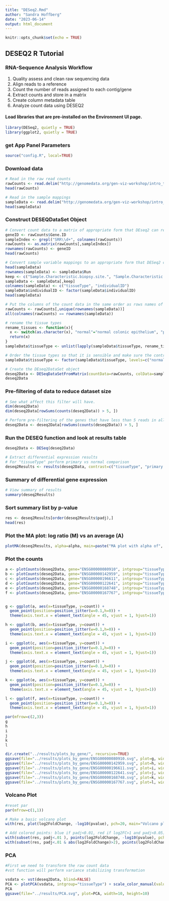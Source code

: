 ```yaml
---
title: "DESeq2.Rmd"
author: "Sandra Hoffberg"
date: "2023-06-14"
output: html_document
---
```


```r
knitr::opts_chunk$set(echo = TRUE)
```

## DESEQ2 R Tutorial

### RNA-Sequence Analysis Workflow

1. Quality assess and clean raw sequencing data
2. Align reads to a reference
3. Count the number of reads assigned to each contig/gene
4. Extract counts and store in a matrix
5. Create column metadata table
6. Analyze count data using DESEQ2


#### Load libraries that are pre-installed on the Environment UI page.
```r
library(DESeq2, quietly = TRUE)
library(ggplot2, quietly = TRUE)
```

### get App Panel Parameters
```r
source("config.R", local=TRUE)
```

### Download data
```r

# Read in the raw read counts
rawCounts <- read.delim("http://genomedata.org/gen-viz-workshop/intro_to_deseq2/tutorial/E-GEOD-50760-raw-counts.tsv")
head(rawCounts)

# Read in the sample mappings
sampleData <- read.delim("http://genomedata.org/gen-viz-workshop/intro_to_deseq2/tutorial/E-GEOD-50760-experiment-design.tsv")
head(sampleData)

```



### Construct DESEQDataSet Object
```r

# Convert count data to a matrix of appropriate form that DEseq2 can read
geneID <- rawCounts$Gene.ID
sampleIndex <- grepl("SRR\\d+", colnames(rawCounts))
rawCounts <- as.matrix(rawCounts[,sampleIndex])
rownames(rawCounts) <- geneID
head(rawCounts)

# Convert sample variable mappings to an appropriate form that DESeq2 can read
head(sampleData)
rownames(sampleData) <- sampleData$Run
keep <- c("Sample.Characteristic.biopsy.site.", "Sample.Characteristic.individual.")
sampleData <- sampleData[,keep]
colnames(sampleData) <- c("tissueType", "individualID")
sampleData$individualID <- factor(sampleData$individualID)
head(sampleData)

# Put the columns of the count data in the same order as rows names of the sample mapping, then make sure it worked
rawCounts <- rawCounts[,unique(rownames(sampleData))]
all(colnames(rawCounts) == rownames(sampleData))

# rename the tissue types
rename_tissues <- function(x){
  x <- switch(as.character(x), "normal"="normal colonic epithelium", "primary tumor"="primary colorectal cancer",  "colorectal cancer metastatic in the liver"="metastatic cancer to the liver")
  return(x)
}
sampleData$tissueType <- unlist(lapply(sampleData$tissueType, rename_tissues))

# Order the tissue types so that it is sensible and make sure the control sample is first: normal sample -> primary tumor -> metastatic tumor
sampleData$tissueType <- factor(sampleData$tissueType, levels=c("normal colonic epithelium", "primary colorectal cancer", "metastatic cancer to the liver"))

# Create the DEseq2DataSet object
deseq2Data <- DESeqDataSetFromMatrix(countData=rawCounts, colData=sampleData, design= ~ individualID + tissueType)
deseq2Data
```


### Pre-filtering of data to reduce dataset size
```r
# See what affect this filter will have.
dim(deseq2Data)
dim(deseq2Data[rowSums(counts(deseq2Data)) > 5, ])

# Perform pre-filtering of the genes that have less than 5 reads in all samples
deseq2Data <- deseq2Data[rowSums(counts(deseq2Data)) > 5, ]
```


### Run the DESEQ function and look at results table
```r
deseq2Data <- DESeq(deseq2Data)

# Extract differential expression results
# For "tissueType" perform primary vs normal comparison
deseq2Results <- results(deseq2Data, contrast=c("tissueType", "primary colorectal cancer", "normal colonic epithelium"))
```



### Summary of differential gene expression
```r
# View summary of results
summary(deseq2Results)
```


### Sort summary list by p-value
```r
res <- deseq2Results[order(deseq2Results$padj),]
head(res)
```


### Plot the MA plot:  log ratio (M) vs an average (A)
```r
plotMA(deseq2Results, alpha=alpha, main=paste("MA plot with alpha of", alpha, sep=" "), colNonSig=colNonSig, colSig=colSig)
```


### Plot the counts
```r
a <- plotCounts(deseq2Data, gene="ENSG00000080910", intgroup="tissueType", returnData=TRUE)
b <- plotCounts(deseq2Data, gene="ENSG00000142959", intgroup="tissueType", returnData=TRUE)
c <- plotCounts(deseq2Data, gene="ENSG00000196611", intgroup="tissueType", returnData=TRUE)
d <- plotCounts(deseq2Data, gene="ENSG00000122641", intgroup="tissueType", returnData=TRUE)
e <- plotCounts(deseq2Data, gene="ENSG00000168748", intgroup="tissueType", returnData=TRUE)
f <- plotCounts(deseq2Data, gene="ENSG00000167767", intgroup="tissueType", returnData=TRUE)


g <- ggplot(a, aes(x=tissueType, y=count)) + 
  geom_point(position=position_jitter(w=0.1,h=0)) + 
  theme(axis.text.x = element_text(angle = 45, vjust = 1, hjust=1))

h <- ggplot(b, aes(x=tissueType, y=count)) + 
  geom_point(position=position_jitter(w=0.1,h=0)) + 
  theme(axis.text.x = element_text(angle = 45, vjust = 1, hjust=1))

i <- ggplot(c, aes(x=tissueType, y=count)) + 
  geom_point(position=position_jitter(w=0.1,h=0)) + 
  theme(axis.text.x = element_text(angle = 45, vjust = 1, hjust=1))

j <- ggplot(d, aes(x=tissueType, y=count)) + 
  geom_point(position=position_jitter(w=0.1,h=0)) + 
  theme(axis.text.x = element_text(angle = 45, vjust = 1, hjust=1))

k <- ggplot(e, aes(x=tissueType, y=count)) + 
  geom_point(position=position_jitter(w=0.1,h=0)) + 
  theme(axis.text.x = element_text(angle = 45, vjust = 1, hjust=1))

l <- ggplot(f, aes(x=tissueType, y=count)) + 
  geom_point(position=position_jitter(w=0.1,h=0)) + 
  theme(axis.text.x = element_text(angle = 45, vjust = 1, hjust=1))

par(mfrow=c(2,3))
g
h
i
j
k
l

dir.create("../results/plots_by_gene/", recursive=TRUE)
ggsave(file="../results/plots_by_gene/ENSG00000080910.svg", plot=g, width=10, height=8)
ggsave(file="../results/plots_by_gene/ENSG00000142959.svg", plot=h, width=10, height=8)
ggsave(file="../results/plots_by_gene/ENSG00000196611.svg", plot=i, width=10, height=8)
ggsave(file="../results/plots_by_gene/ENSG00000122641.svg", plot=j, width=10, height=8)
ggsave(file="../results/plots_by_gene/ENSG00000168748.svg", plot=k, width=10, height=8)
ggsave(file="../results/plots_by_gene/ENSG00000167767.svg", plot=l, width=10, height=8)

```

### Volcano Plot
```r
#reset par
par(mfrow=c(1,1))

# Make a basic volcano plot
with(res, plot(log2FoldChange, -log10(pvalue), pch=20, main="Volcano plot", xlim=c(-3,3)))

# Add colored points: blue if padj<0.01, red if log2FC>1 and padj<0.05)
with(subset(res, padj<.01 ), points(log2FoldChange, -log10(pvalue), pch=20, col="blue"))
with(subset(res, padj<.01 & abs(log2FoldChange)>2), points(log2FoldChange, -log10(pvalue), pch=20, col="red"))
```


### PCA
```r
#First we need to transform the raw count data
#vst function will perform variance stabilizing transformation

vsdata <- vst(deseq2Data, blind=FALSE)
PCA <- plotPCA(vsdata, intgroup="tissueType") + scale_color_manual(values=c("red","forestgreen","blue"))
PCA
ggsave(file="../results/PCA.svg", plot=PCA, width=10, height=10)

```

